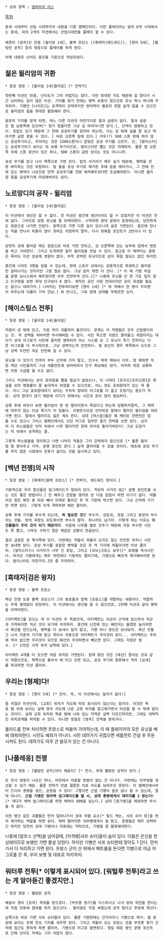  * 상위 항목 : [[엠파이어 어스]]
 

[[목차]]

 중세 시대부터 산업 시대까지의 내용을 다룬 캠페인이다. 다만 플레이어는 앞의 6개 시대에서는 중세, 뒤의 2개의 미션에서는 산업시대만을 플레이 할 수 있다.
 
 배경이 [영국]인 만큼 [윌리엄 1세], 블랙 프린스 ([흑태자|에드워드]), [헨리 5세], [웰링턴 공작] 등의 영웅으로 플레이를 하게 된다.


 아래 내용은 난이도 중간을 기준으로 작성되었다.
 
== 젊은 윌리엄의 귀환 ==

 * 등장 영웅 : [윌리엄 1세|윌리엄] [* 전략가]

 첫번째 미션인 만큼, 난이도가 그리 어렵지는 않다. 다만 방대한 지도 때문에 길 찾다가 시간 낭비하는 일이 많은 미션. 기지를 찾기 전에는 병력 보충이 힘드므로 유닛 하나 하나에 주의하자. 기병인 [나이트]는 공격력이 강력하지만 방어력이 별로라 정말 쉽게 잃을 수 있으므로 윌리엄의 힐을 최대한 활용해야 한다.

 중앙의 기지를 얻게 되면, 여느 다른 미션과 마찬가지로 철과 금광이 없다. 철과 금광은 맵 남동쪽에 있으며[* 찾기 힘들다면 그냥 길 따라다니면 된다.], 산적이 점령하고 있다. 포탑도 있기 때문에 그 전에 공성무기를 얻어야 하는데, 이는 성 밖에 길을 잘 보고 따라가면 금방 찾을 수 있다. [ 바로 오른쪽 밑에 있다.] 겨우(?) 500 스톤 밖에 하지 않는 공성무기이고, 주어지는 것은 1500스톤이니 알맞은 공성 무기를 고르자. 단, [발리스타]는 공성무기라기 보다는 대 보병 무기이므로, 발리스타만 뽑는 짓은 자제하자. 물론 맵 오른쪽 위에 스톤 광산이 있긴 하나, 500 스톤이 금방 모이는 것도 아니니까.

 공성 무기를 얻고 나서 북쪽으로 가면 된다. 탑의 사거리가 매우 길기 때문에, 병력을 전방 배치하는 것은 위험하다. 탑 들을 공성 무기로 제거한 후에 문을 때리거나, 그 전에 안에 있는 병력이 나오므로 만약 공성무기를 전방 배치해두었다면 조심해야한다. 아니면 윌리험 힐을 공성무기에 마킹해버려도 된다.

== 노르망디의 공작 - 윌리엄 ==

 * 등장 영웅 : [윌리엄 1세|윌리엄]

 이 미션에서 생산은 할 수 없다. 전 미션은 중간에 생산이라도 할 수 있었지만 이 미션은 전혀 없다. 그러므로 정말 유닛을 잘 아껴야한다. 시작하면 광대 골렛이 등장하는데, 당연하게도 정문으로 나가면 안된다. 동쪽으로 가면 다른 길이 있으니까 글로 가면된다. 중간에 만나는 적을 만나서 피통이 많이 깎여도 걱정하지 말자. 다시 회복할 포인트가 2번이나 더 있다. 

 당연히 성에 들어갈 때도 정문으로 바로 가면 안되고, 성 오른쪽에 있는 농부에 집에서 변장을 하고 가야한다. 그리고 도착하면 힐러 윌리엄을 만날 수 있다. 참고로 이 때부터는 골렛은 죽어도 미션 성공에 영향이 없다. 무척 강력한 유닛이므로 굳이 죽일 필요는 없긴 하지만.

 중간에 나이트 3명을 얻을 수 있는데, 원래 스토리 상에서는 감동적으로 희생하고 윌리엄만 살아나가는 것이지만 그럴 필요 없다. 그냥 같이 뛰면 다 산다. [* 이 때 기병 속업을 문명 보너스에서 해두었다면 아주 안전하게 산다.][* 나중에 유닛을 단 한 기도 잃지 않고 인구창을 보면 최대 인구보다 6 많다. 제작진 공인 사망 전대이지만 굳이 희생할 필요는 없으니 데려가자.] 나머지는 전투하다보면 [헨리 1세] [* 와 적에서 한 명이 우리편이 와주는데 이름이 기억 안남.] 와 만나고, 그와 함께 상대를 무찌르면 승리.

== [헤이스팅스 전투] ==

 * 등장 영웅 : [윌리엄 1세|윌리엄]

 자원이 성 밖에 있고, 가끔 적이 괴롭히러 올것이다. 문제는 이 적병들은 모두 근접병이라는 것. 즉 성벽을 쳐버리면 무시해버릴 수 있다. 시민 죽으면 식량도 줄어들고 귀찮아지는 데다가 상대 어그로가 시민에 끌리면 엠파이어 어스 시스템 상 그 유닛이 죽기 전까지는 다른 어그로를 다 무시하므로, 그냥 성벽치는게 안전하다. 철 광산의 경우 북쪽에서 오므로 그냥 성벽 두칸만 쳐도 안전해 질 수 있다.

 유닛을 다 모이기 전까지 부두 근처에 가지 말고, 인구수 꽉곽 채워서 가자. 정 뭐하면 자원 캐던 시민들까지 그냥 세틀먼트에 넣어버려서 인구 확보해도 된다. 어차피 위로 상륙하면 자원 수급을 할 수도 없다.

 그리스 미션에서는 굳이 호위함을 뽑을 필요가 없었으나, 이 시대의 [프리깃|프리깃함]은 화살을 쏘아 명중률이 좀 높아져서 위험할 수 있으므로, 어느 정도 호위함대가 있는 게 좋다. 아니 그냥 호위함대라기 보다는 주위의 함대의 어그로를 다 끌고 도망가는 용도가 적당. 상대 함대가 많기 때문에 이기기 위해서는 시간과 돈이 많이 필요하다.

 상륙 후에 싸우다 보면 윌리엄이 한 번 떨어지면서 죽었다고 하는데 당황하지말자, 그 체력에 대주지 않는 이상 죽기가 더 힘들다. 이벤트이므로 언덕위로 말에서 떨어진 윌리엄을 데려가면 된다. 말에서 떨어지도 힐은 계속 한다. 상대 [허스칼]들은 꽤 쌔므로 전면전은 힘들 수도 있으니 그리스 캠페인에서도 쓰던 어그로 일부만 끌기 전략을 쓰면 된다. 심지어 이 허스칼들은 언덕 위에서 너무 떨어지면 원래 위치로 돌아가버린다! 그냥 도망가는 적 뒤에서 공격하는 꼴.

 그렇게 허스칼들을 정리하고 나면 나머지 적들은 그리 강력하지 않으므로 [* 물론 윌리엄 말 찾아주고 가자. 문명 포인트 준다.] 쉽게 클리어할 수 있을 것이다. 애초에 공성 무기를 주지 않은 시점에서 전투가 쉽다는 것을 암시하고 있다.

== [백년 전쟁]의 시작 ==

 * 등장 영웅 : [흑태자|블랙 프린스] [* 전략가, 에드워드 왕이다.]

 기본적으로 우리 함선들은 업그레이드가 잘되어 있다. 적당히 사거리 업[* 문명 포인트를 쓰는 것도 좋은 방법이다.] 만 해주고 전함을 탱커로 쓴 다음 일점사 하면 이기기 쉽다. 데몰리션 함은 해전 중 따로 빼서 아래로 돌아간 후 적 기함에 박으면 된다. 그냥 근처에 가기만 하면 된다. 그렇게 각개 격파하면 해전 클리어.

 상륙 후에 기지를 부수게 되는데, '''꼭 필요한 것'''만 부수자. 성문과, 포탑 그리고 중앙의 부수라는 것들. 밖의 곡창도 되도록이면 부수지 말자. 하나라도 남기자. 이렇게 하는 이유는 '''이 건물들이 우리 것이 되기 때문이다'''. 처음에 나무를 별로 안주기 때문에 곡창 부수면 시민도 못 뽑고, 나무도 구하기 힘든 뭐같은 상황이 연출된다.

 철과 금광은 성 북서쪽에 있다. 이번에는 적들이 쳐들어 오지도 않는 안전한 위치니 시민만 보내면 된다. 공성 무기를 포함한 병력을 모은 후 적 기지에 쳐들어가면 미션 클리어. [발리스타]나 사거리가 너무 긴 포탑, 그리고 [쇠뇌|크로스 보우][* 보명을 즉사시킨다. 하지만 기병에게는 매우 약한데다 기동력도 딸리기에, 기병으로 빠르게 제거해버리면 된다. 발리스타도 마찬가지.]만 좀 주의하자. 


== [흑태자|검은 왕자] ==

 * 등장 영웅 : 블랙 프린스

 백년 전쟁 도중 블랙 프린스가 그의 동료들과 함께 [프랑스]를 약탈하는 내용이다. 약탈하는 주제 쓸데없이 당당하다. 이 미션에서는 생산을 할 수 없으므로, 2번째 미션과 같이 병력을 아껴야한다.

 [아티팩트]를 모으는 게 이 미션의 주 목표인데, 아티팩트는 아군이 근처에 없으면서 적군과 가까워지면 적군 것이 되기에 주의하자. 중간에 신전에 있는 예언자는 불경한 놈이라면서 화산을 만드는데, 병력을 다 보내서 잃지 말고, 기병 하나 정도만 보내보자. 화산 만들고 나서 지혼자 거기에 맞고 죽어서 자동으로 아티팩트가 우리것이 된다... 아티팩트는 주위에 적이 없으면 우리것이 되므로 화산의 주의하면서 빼오면 된다. 그래도 저장은 필수. [* 신전은 시작 위치 남쪽에 있다.] 

 아티팩트 4개를 다 모으면 처음 위치로 가면된다. 원래 왔던 것은 [복선] 깔아둔 것과 같이 막혔으므로, 북쪽으로 돌아서 배 타고 오면 되고, 공성 무기와 합류해서 적의 [요새]를 파괴하면 미션 클리어.

== 우리는 [형제]다! ==

 * 등장 영웅 : [헨리 5세] [* 전사. 즉, 이 미션에서는 힐러가 없다!]

 좀 귀찮은 미션인데, [교회] 위치가 지도에 따로 표시되지 않는다는 점이다. 이것은 목표 탭 뒤에 보이는 실제 영국 지도에 나온 교회 위치를 참고해가면서 미션을 할 수 밖에 없다는 것이다. 실제 교회 위치와 목표 탭에 나와 있는 지역은 살짝 다르긴하지만, 그래도 대략적인 위치관계를 파악할 수 있다. 아니면 정찰로 [영국] 전역을 밝히거나.

롤라드를 전부 처리하면 프랑스로 쳐들어 가야하는데, 이 때 플레이어의 모든 유닛을 배에 태워야한다. 시민도 예외가 아니다. 시민 데려가기 귀찮으면 세틀먼트 건설 후 주둔 시켜도 된다. 데려가도 아주 큰 쓸모가 있는 건 아니다.

== [나폴레옹] 전쟁 ==

 * 등장 영웅 : [웰링턴 공작|아더 웨슬리] [* 전사, 후에 웰링턴 공작이 된다.]

 또 전사 영웅이 나오긴 하나, 야전에서 치료할 방법이 없는 건 아니다. 이번에는 의무병을 생산할 수 있기 때문. 물론 전략가 만큼 절륜한 치료 속도를 보여주진 못한다. 이 캠페인에서부터 드디어 총병을 생산, 운용할 수 있다! 그렇다면 근접 기병이 쓸모 없나 할 수 있는데, 절대 아니다. '''근접 기병은 방어력 업그레이드를 할 시, 상대 총병에게서 데미지를 1 받는다! '''[* 개다가 체력 업그레이드를 하면 체력이 900을 넘는다.] 상대 [용기병]을 제외하면 무서울 게 없다. 

 이런 탱크 같은 괴물들은 먼저 달려나가서 상대 위협 요소[* 필드 캐논, 샤프 슈터 등]을 먼저 제거하는 역할을 하면 된다. 체력 떨어지면 의무병에게서 힐 받고. 총병들은 매우 강력하긴 하지만 당연히 상대 기병이나 대포에는 약하므로, 기병을 잘 활용해야한다.

나중에 [알프스 산맥]을 넘어갈때, [저격병|샤프 슈터]들이 숨어 있다. 이들은 은신을 한 상태이므로 보병만 가면 몰살 당한다. 하지만 기병은 샤프 슈터한테 맞아도 1 단다. 먼저 가서 다 처리하고 가면 된다. 프랑스 군이 산 위에서 패트롤을 돈다면 기병으로 야금 어그로를 끈 후, 우리 보병 및 대포로 처리하자.

== 워터루 전투[* 이렇게 표시되어 있다. [워털루 전투]라고 쓰는 게 알아듣긴 좋겠지만.] ==

 * 등장 영웅 : 웰링턴 공작

 웨슬리 경이 [공작] 작위를 받으셨다. [부르봉 왕가]를 디스하시고 나서 방위 작전을 한다는데 직접 전투에 참여를 하지 않으신다.. 윌리엄도 직접 싸웠는데 공작 됬다고 후방에 계신다.

 남쪽으로 바로 가면 샤프 슈터들이 있다. 물론 기병한테는 간지러우니 기병으로 제거. 맵 중앙에 보이는 곳에 전초 기지를 세우면 된다. 그리고 쳐들어 오는 프랑스 군을 부르봉 왕가 근처에 접근도 못하게 하면 클리어. 기병으로 어그로 끌면된다. 쌓일 때로 쌓인 문명 포인트로 인해 난이도 자체는 그리 어렵지 않다.

 

 
 
